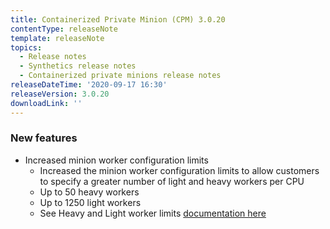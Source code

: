 ```yaml
---
title: Containerized Private Minion (CPM) 3.0.20
contentType: releaseNote
template: releaseNote
topics:
  - Release notes
  - Synthetics release notes
  - Containerized private minions release notes
releaseDateTime: '2020-09-17 16:30'
releaseVersion: 3.0.20
downloadLink: ''
---
```


### New features

* Increased minion worker configuration limits
  * Increased the minion worker configuration limits to allow customers to specify a greater number of light and heavy workers per CPU
  * Up to 50 heavy workers
  * Up to 1250 light workers
  * See Heavy and Light worker limits [documentation here](https://docs.newrelic.com/docs/synthetics/synthetic-monitoring/private-locations/containerized-private-minion-cpm-configuration#environment-variables)
